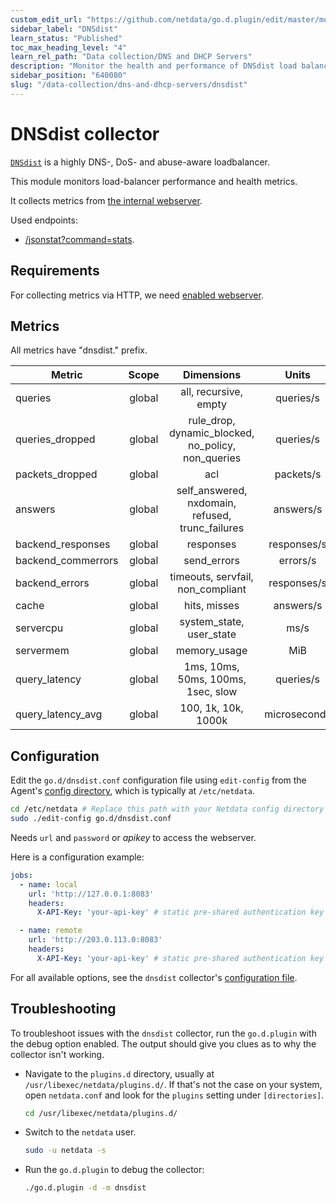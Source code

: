 ```yaml
---
custom_edit_url: "https://github.com/netdata/go.d.plugin/edit/master/modules/dnsdist/README.md"
sidebar_label: "DNSdist"
learn_status: "Published"
toc_max_heading_level: "4"
learn_rel_path: "Data collection/DNS and DHCP Servers"
description: "Monitor the health and performance of DNSdist load balancers with zero configuration, per-second metric granularity, and interactive visualizations."
sidebar_position: "640080"
slug: "/data-collection/dns-and-dhcp-servers/dnsdist"
---
```



# DNSdist collector

[`DNSdist`](https://dnsdist.org/) is a highly DNS-, DoS- and abuse-aware loadbalancer.

This module monitors load-balancer performance and health metrics.

It collects metrics from [the internal webserver](https://dnsdist.org/guides/webserver.html).

Used endpoints:

- [/jsonstat?command=stats](https://dnsdist.org/guides/webserver.html#get--jsonstat).

## Requirements

For collecting metrics via HTTP, we need [enabled webserver](https://dnsdist.org/guides/webserver.html).

## Metrics

All metrics have "dnsdist." prefix.

| Metric             | Scope  |                     Dimensions                     |    Units     |
|--------------------|:------:|:--------------------------------------------------:|:------------:|
| queries            | global |               all, recursive, empty                |  queries/s   |
| queries_dropped    | global | rule_drop, dynamic_blocked, no_policy, non_queries |  queries/s   |
| packets_dropped    | global |                        acl                         |  packets/s   |
| answers            | global |  self_answered, nxdomain, refused, trunc_failures  |  answers/s   |
| backend_responses  | global |                     responses                      | responses/s  |
| backend_commerrors | global |                    send_errors                     |   errors/s   |
| backend_errors     | global |         timeouts, servfail, non_compliant          | responses/s  |
| cache              | global |                    hits, misses                    |  answers/s   |
| servercpu          | global |              system_state, user_state              |     ms/s     |
| servermem          | global |                    memory_usage                    |     MiB      |
| query_latency      | global |         1ms, 10ms, 50ms, 100ms, 1sec, slow         |  queries/s   |
| query_latency_avg  | global |                100, 1k, 10k, 1000k                 | microseconds |

## Configuration

Edit the `go.d/dnsdist.conf` configuration file using `edit-config` from the
Agent's [config directory](/docs/typical-netdata-agent-configurations/configuration), which is typically at `/etc/netdata`.

```bash
cd /etc/netdata # Replace this path with your Netdata config directory
sudo ./edit-config go.d/dnsdist.conf
```

Needs `url` and `password` or _apikey_ to access the webserver.

Here is a configuration example:

```yaml
jobs:
  - name: local
    url: 'http://127.0.0.1:8083'
    headers:
      X-API-Key: 'your-api-key' # static pre-shared authentication key for access to the REST API (api-key).

  - name: remote
    url: 'http://203.0.113.0:8083'
    headers:
      X-API-Key: 'your-api-key' # static pre-shared authentication key for access to the REST API (api-key).
```

For all available options, see the `dnsdist`
collector's [configuration file](https://github.com/netdata/go.d.plugin/blob/master/config/go.d/dnsdist.conf).

## Troubleshooting

To troubleshoot issues with the `dnsdist` collector, run the `go.d.plugin` with the debug option enabled. The output
should give you clues as to why the collector isn't working.

- Navigate to the `plugins.d` directory, usually at `/usr/libexec/netdata/plugins.d/`. If that's not the case on
  your system, open `netdata.conf` and look for the `plugins` setting under `[directories]`.

  ```bash
  cd /usr/libexec/netdata/plugins.d/
  ```

- Switch to the `netdata` user.

  ```bash
  sudo -u netdata -s
  ```

- Run the `go.d.plugin` to debug the collector:

  ```bash
  ./go.d.plugin -d -m dnsdist
  ```

